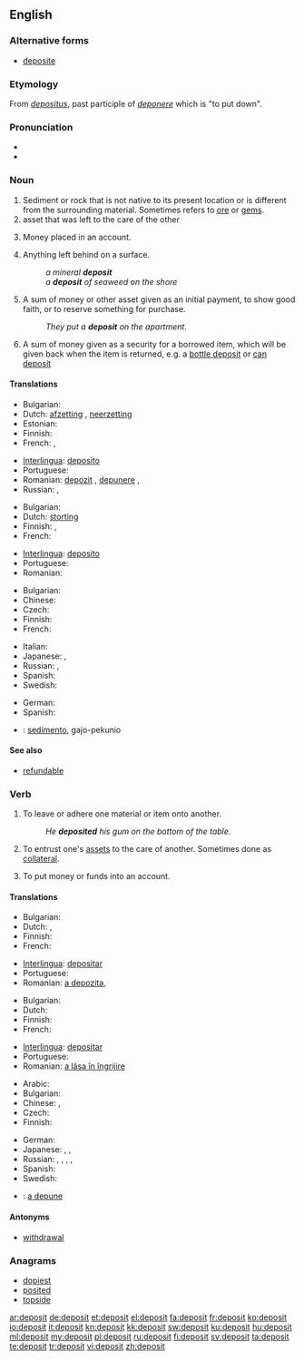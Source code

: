{{wikipedia|dab=deposit}}
==English==

===Alternative forms===
* [[deposite]] {{qualifier|17th-19th centuries}}

===Etymology===
From {{etyl|la}} ''[[depositus]]'', past participle of ''[[deponere]]'' which is "to put down".

===Pronunciation===
* {{audio|en-us-deposit.ogg|Audio (US)}}
* {{rhymes|ɒzɪt}}

===Noun===
{{en-noun}}

# Sediment or rock that is not native to its present location or is different from the surrounding material.  Sometimes refers to [[ore]] or [[gem]]s.
# asset that was left to the care of the other <!--this definition could use so much improvement, I'm not sure what it means-->
# {{banking}} Money placed in an account.
# Anything left behind on a surface.
#: ''a mineral '''deposit'''''
#: ''a '''deposit''' of seaweed on the shore''
# {{finance}} A sum of money or other asset given as an initial payment, to show good faith, or to reserve something for purchase.
#: ''They put a '''deposit''' on the apartment.''
# A sum of money given as a security for a borrowed item, which will be given back when the item is returned, e.g. a [[bottle deposit]] or [[can deposit]]  

====Translations====
{{trans-top|sediment or rock different from the surrounding material}}
* Bulgarian: {{t|bg|залеж|m}}
* Dutch: [[afzetting]] {{f}}, [[neerzetting]] {{f}}
* Estonian: {{t|et|sadestis}}
* Finnish: {{t-|fi|esiintymä}}
* French: {{t+|fr|dépôt|m}},  {{t+|fr|gisement|m}}
{{trans-mid}}
* [[Interlingua]]: [[deposito]]
* Portuguese: {{t+|pt|depósito|m}}
* Romanian: [[depozit]] {{n}}, [[depunere]] {{f}}, {{t|ro|zăcământ|n}}
* Russian: {{t|ru|месторождение|n|tr=m'estorožd'énije}}, {{t|ru|залежь|f|tr=zálež}}
{{trans-bottom}}

{{trans-top|asset that was left to the care of the other}}
* Bulgarian: {{t+|bg|депозит|m}}
* Dutch: [[storting]] {{f}}
* Finnish: {{t+|fi|talletus}}, {{t+|fi|pano}}
* French: {{t+|fr|dépôt|m}}
{{trans-mid}}
* [[Interlingua]]: [[deposito]]
* Portuguese: {{t+|pt|depósito|m}}
* Romanian: {{t|ro|depozit|n}}
{{trans-bottom}}

{{trans-top|money placed in an account}}
* Bulgarian: {{t|bg|влог|m}}
* Chinese: {{t|cmn|存款|tr=cúnkuǎn|sc=Hani}}
* Czech: {{t-|cs|vklad|m}}
* Finnish: {{t+|fi|talletus}}
* French: {{t|fr|dépôt|m}}
{{trans-mid}}
* Italian: {{t-|it|caparra}}
* Japanese: {{t+|ja|預金|tr=yokin}},  {{t+|ja|デポジット|tr=depojitto}}
* Russian: {{t+|ru|депозит|m|tr=depozít}},  {{t|ru|вклад|m|tr=vklad}}
* Spanish: {{t|es|depósito|m}}
* Swedish: {{t|sv|insättning|c}}
{{trans-bottom}}

{{trans-top|security for a borrowed item}}
{{trans-mid}}
* German: {{t|de|Pfand|m}}
* Spanish: {{t|es|empeño|m}}
{{trans-bottom}}

{{checktrans-top}}
* {{ttbc|io}}: [[sedimento]], gajo-pekunio
{{trans-bottom}}

====See also====
* [[refundable]]

===Verb===
{{en-verb}}

# {{transitive}} To leave or adhere one material or item onto another.
#: ''He '''deposited''' his gum on the bottom of the table.''
# To entrust one's [[asset]]s to the care of another.  Sometimes done as [[collateral]].
# {{transitive}} To put money or funds into an account.

====Translations====
{{trans-top|to settle one material onto another}}
* Bulgarian: {{t|bg|отлагам се}}
* Dutch: {{t+|nl|afzetten}}, {{t+|nl|neerzetten}}
* Finnish: {{t+|fi|kiinnittää}}
* French: {{t+|fr|déposer}}
{{trans-mid}}
* [[Interlingua]]: [[depositar]]
* Portuguese: {{t+|pt|depositar}}
* Romanian: [[a depozita]],  {{t+|ro|depune}}
{{trans-bottom}}

{{trans-top|to entrust one's assets to the care of another}}
* Bulgarian: {{t|bg|депонирам}}
* Dutch: {{t-|nl|storten}}
* Finnish: {{t+|fi|uskoa}} {{t+|fi|haltuun}}
* French: {{t+|fr|déposer}}
{{trans-mid}}
* [[Interlingua]]: [[depositar]]
* Portuguese: {{t+|pt|depositar}}
* Romanian: [[a lăsa în îngrijire]]
{{trans-bottom}}

{{trans-top|to put money or funds into an account}}
* Arabic: {{t|ar|أودع|tr='awda3a}}
* Bulgarian: {{t|bg|влагам}}
* Chinese: {{t|cmn|存款|tr=cúnkuǎn|sc=Hani}}, {{zh-tsp|儲蓄|储蓄|chǔxù}}
* Czech: {{t-|cs|vložit}}
* Finnish: {{t+|fi|tallettaa}}
{{trans-mid}}
* German: {{t+|de|einzahlen}}
* Japanese: {{t|ja|預金する|tr=yokin-suru}}, {{t|ja|預け入れる|tr=azuke-ireru}}, {{t|ja|預ける|tr=azukeru}}
* Russian: {{t|ru|вкладывать|tr=vkládyvat'}} {{impf}},  {{t|ru|вложить|tr=vložít'}} {{pf.}}, {{t|ru|депонировать|tr=deponírovat'}} {{impf}}, {{t+|ru|класть|tr=klast'}} {{impf}},  {{t+|ru|положить|tr=položít'}} {{pf.}}
* Spanish: {{t|es|depositar}}
* Swedish: {{t|sv|sätta in}}
{{trans-bottom}}

{{checktrans-top}}
* {{ttbc|ro}}: [[a depune]]
{{trans-bottom}}

====Antonyms====
* [[withdrawal]]

===Anagrams===
* [[dopiest#English|dopiest]]
* [[posited#English|posited]]
* [[topside#English|topside]]

[[ar:deposit]]
[[de:deposit]]
[[et:deposit]]
[[el:deposit]]
[[fa:deposit]]
[[fr:deposit]]
[[ko:deposit]]
[[io:deposit]]
[[it:deposit]]
[[kn:deposit]]
[[kk:deposit]]
[[sw:deposit]]
[[ku:deposit]]
[[hu:deposit]]
[[ml:deposit]]
[[my:deposit]]
[[pl:deposit]]
[[ru:deposit]]
[[fi:deposit]]
[[sv:deposit]]
[[ta:deposit]]
[[te:deposit]]
[[tr:deposit]]
[[vi:deposit]]
[[zh:deposit]]